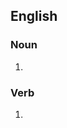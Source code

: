 ==English==

===Noun===
{{head|en|noun form}}

# {{plural of|dredge|lang=en}}

===Verb===
{{head|en|verb form}}

# {{en-third-person singular of|dredge}}